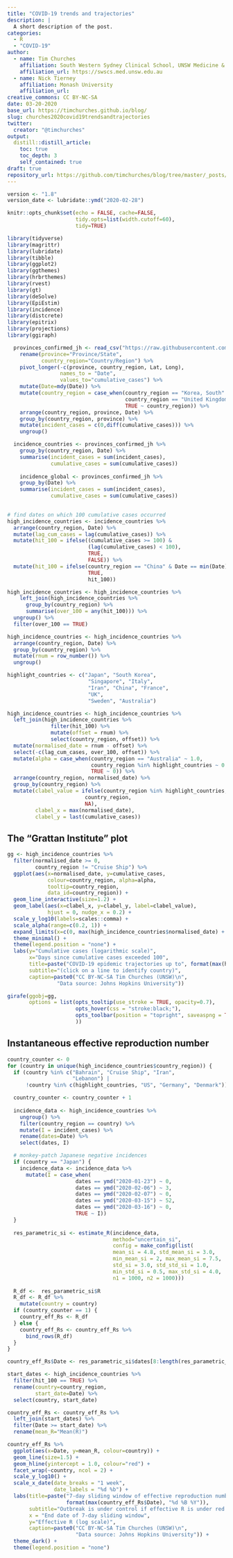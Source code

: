 ```yaml
---
title: "COVID-19 trends and trajectories"
description: |
  A short description of the post.
categories:
  - R
  - "COVID-19"
author:
  - name: Tim Churches 
    affiliation: South Western Sydney Clinical School, UNSW Medicine & Ingham Institute of Applied Medical Research, Liverpool, Sydney, Australia
    affiliation_url: https://swscs.med.unsw.edu.au
  - name: Nick Tierney 
    affiliation: Monash University
    affiliation_url: 
creative_commons: CC BY-NC-SA
date: 03-20-2020
base_url: https://timchurches.github.io/blog/
slug: churches2020covid19trendsandtrajectories
twitter:
  creator: "@timchurches"
output:
  distill::distill_article:
    toc: true
    toc_depth: 3
    self_contained: true
draft: true
repository_url: https://github.com/timchurches/blog/tree/master/_posts/2020-03-20-covid-19-trends-and-trajectories
---
```


```r
version <- "1.8"
version_date <- lubridate::ymd("2020-02-28")

knitr::opts_chunk$set(echo = FALSE, cache=FALSE,
                      tidy.opts=list(width.cutoff=60),
                      tidy=TRUE)

library(tidyverse)
library(magrittr)
library(lubridate)
library(tibble)
library(ggplot2)
library(ggthemes)
library(hrbrthemes)
library(rvest)
library(gt)
library(deSolve)
library(EpiEstim)
library(incidence)
library(distcrete)
library(epitrix)
library(projections)
library(ggiraph)
```

```r
  provinces_confirmed_jh <- read_csv("https://raw.githubusercontent.com/CSSEGISandData/COVID-19/master/csse_covid_19_data/csse_covid_19_time_series/time_series_19-covid-Confirmed.csv") %>%
    rename(province="Province/State",
           country_region="Country/Region") %>%
    pivot_longer(-c(province, country_region, Lat, Long), 
                 names_to = "Date",
                 values_to="cumulative_cases") %>%
    mutate(Date=mdy(Date)) %>%
    mutate(country_region = case_when(country_region == "Korea, South" ~ "South Korea",
                                      country_region == "United Kingdom" ~ "UK",
                                      TRUE ~ country_region)) %>%
    arrange(country_region, province, Date) %>%
    group_by(country_region, province) %>%
    mutate(incident_cases = c(0,diff(cumulative_cases))) %>%
    ungroup()

  incidence_countries <- provinces_confirmed_jh %>%
    group_by(country_region, Date) %>%
    summarise(incident_cases = sum(incident_cases),
              cumulative_cases = sum(cumulative_cases))
 
    incidence_global <- provinces_confirmed_jh %>%
    group_by(Date) %>%
    summarise(incident_cases = sum(incident_cases),
              cumulative_cases = sum(cumulative_cases))
 
```

```r
# find dates on which 100 cumulative cases occurred
high_incidence_countries <- incidence_countries %>%
  arrange(country_region, Date) %>%
  mutate(lag_cum_cases = lag(cumulative_cases)) %>%
  mutate(hit_100 = ifelse((cumulative_cases >= 100) & 
                          (lag(cumulative_cases) < 100),
                          TRUE,
                          FALSE)) %>%
  mutate(hit_100 = ifelse(country_region == "China" & Date == min(Date),
                          TRUE,
                          hit_100))

high_incidence_countries <- high_incidence_countries %>% 
    left_join(high_incidence_countries %>% 
      group_by(country_region) %>%
      summarise(over_100 = any(hit_100))) %>%
  ungroup() %>%
  filter(over_100 == TRUE)

high_incidence_countries <- high_incidence_countries %>%
  arrange(country_region, Date) %>%
  group_by(country_region) %>%
  mutate(rnum = row_number()) %>%
  ungroup()

highlight_countries <- c("Japan", "South Korea",
                          "Singapore", "Italy",
                          "Iran", "China", "France",
                          "UK",
                          "Sweden", "Australia")

high_incidence_countries <- high_incidence_countries %>%
  left_join(high_incidence_countries %>% 
              filter(hit_100) %>%
              mutate(offset = rnum) %>%
              select(country_region, offset)) %>%
  mutate(normalised_date = rnum - offset) %>%
  select(-c(lag_cum_cases, over_100, offset)) %>%
  mutate(alpha = case_when(country_region == "Australia" ~ 1.0,
                           country_region %in% highlight_countries ~ 0.2,
                           TRUE ~ 0)) %>%
  arrange(country_region, normalised_date) %>%
  group_by(country_region) %>%
  mutate(clabel_value = ifelse(country_region %in% highlight_countries,
                         country_region,
                         NA),
         clabel_x = max(normalised_date),
         clabel_y = last(cumulative_cases))

```

## The "Grattan Institute" plot

```r
gg <- high_incidence_countries %>%
  filter(normalised_date >= 0,
         country_region != "Cruise Ship") %>%
  ggplot(aes(x=normalised_date, y=cumulative_cases, 
             colour=country_region, alpha=alpha, 
             tooltip=country_region,
             data_id=country_region)) +
  geom_line_interactive(size=1.2) + 
  geom_label(aes(x=clabel_x, y=clabel_y, label=clabel_value),
             hjust = 0, nudge_x = 0.2) +
  scale_y_log10(labels=scales::comma) +
  scale_alpha(range=c(0.2, 1)) +
  expand_limits(x=c(0, max(high_incidence_countries$normalised_date) + 5)) +
  theme_minimal() +
  theme(legend.position = "none") +
  labs(y="Cumulative cases (logarithmic scale)",
       x="Days since cumulative cases exceeded 100",
       title=paste("COVID-19 epidemic trajectories up to", format(max(high_incidence_countries$Date), "%d %B %Y")),
       subtitle="(click on a line to identify country)",
       caption=paste0("CC BY-NC-SA Tim Churches (UNSW)\n",
                "Data source: Johns Hopkins University"))

girafe(ggobj=gg,
       options = list(opts_tooltip(use_stroke = TRUE, opacity=0.7),
                      opts_hover(css = "stroke:black;"),
                      opts_toolbar(position = "topright", saveaspng = TRUE)
                      ))
```

## Instantaneous effective reproduction number

```r

country_counter <- 0
for (country in unique(high_incidence_countries$country_region)) {
  if (country %in% c("Bahrain", "Cruise Ship", "Iran",
                     "Lebanon") |
      !country %in% c(highlight_countries, "US", "Germany", "Denmark")) next

  country_counter <- country_counter + 1
  
  incidence_data <- high_incidence_countries %>%
    ungroup() %>%
    filter(country_region == country) %>%
    mutate(I = incident_cases) %>%
    rename(dates=Date) %>%
    select(dates, I)

  # monkey-patch Japanese negative incidences
  if (country == "Japan") {
    incidence_data <- incidence_data %>%
      mutate(I = case_when(
                      dates == ymd("2020-01-23") ~ 0,
                      dates == ymd("2020-02-06") ~ 3,
                      dates == ymd("2020-02-07") ~ 0,
                      dates == ymd("2020-03-15") ~ 52,
                      dates == ymd("2020-03-16") ~ 0,
                      TRUE ~ I))
  }
  
  res_parametric_si <- estimate_R(incidence_data,
                                  method="uncertain_si",
                                  config = make_config(list(
                                  mean_si = 4.8, std_mean_si = 3.0,
                                  min_mean_si = 2, max_mean_si = 7.5,
                                  std_si = 3.0, std_std_si = 1.0,
                                  min_std_si = 0.5, max_std_si = 4.0,
                                  n1 = 1000, n2 = 1000)))
  
  R_df <-  res_parametric_si$R
  R_df <- R_df %>% 
    mutate(country = country)
  if (country_counter == 1) {
    country_eff_Rs <- R_df
  } else {
    country_eff_Rs <- country_eff_Rs %>%
      bind_rows(R_df)
  }
}

country_eff_Rs$Date <- res_parametric_si$dates[8:length(res_parametric_si$dates)]

start_dates <- high_incidence_countries %>%
  filter(hit_100 == TRUE) %>%
  rename(country=country_region,
         start_date=Date) %>%
  select(country, start_date)

country_eff_Rs <- country_eff_Rs %>%
  left_join(start_dates) %>%
  filter(Date >= start_date) %>%
  rename(mean_R="Mean(R)")

country_eff_Rs %>%
  ggplot(aes(x=Date, y=mean_R, colour=country)) +
  geom_line(size=1.5) +
  geom_hline(yintercept = 1.0, colour="red") +
  facet_wrap(~country, ncol = 2) +
  scale_y_log10() +
  scale_x_date(date_breaks = "1 week",
               date_labels = "%d %b") +
  labs(title=paste("7-day sliding window of effective reproduction number up to",
                   format(max(country_eff_Rs$Date), "%d %B %Y")),
       subtitle="Outbreak is under control if effective R is under red line",
       x = "End date of 7-day sliding window",
       y="Effective R (log scale)",
       caption=paste0("CC BY-NC-SA Tim Churches (UNSW)\n",
                      "Data source: Johns Hopkins University")) +
  theme_dark() + 
  theme(legend.position = "none") 

```
  
